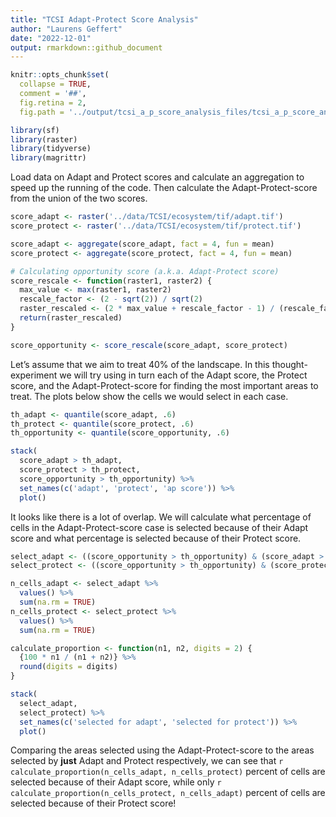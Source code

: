 ```yaml
---
title: "TCSI Adapt-Protect Score Analysis"
author: "Laurens Geffert"
date: "2022-12-01"
output: rmarkdown::github_document
---
```


<!-- forsys_tcsi_testing.md is generated from forsys_tcsi_testing.Rmd. Please edit that file -->

```r
knitr::opts_chunk$set(
  collapse = TRUE,
  comment = '##',
  fig.retina = 2,
  fig.path = '../output/tcsi_a_p_score_analysis_files/tcsi_a_p_score_analysis')
```


```r
library(sf)
library(raster)
library(tidyverse)
library(magrittr)
```


Load data on Adapt and Protect scores and calculate an aggregation to speed up
the running of the code. Then calculate the Adapt-Protect-score from the union
of the two scores.

```r
score_adapt <- raster('../data/TCSI/ecosystem/tif/adapt.tif')
score_protect <- raster('../data/TCSI/ecosystem/tif/protect.tif')

score_adapt <- aggregate(score_adapt, fact = 4, fun = mean)
score_protect <- aggregate(score_protect, fact = 4, fun = mean)

# Calculating opportunity score (a.k.a. Adapt-Protect score)
score_rescale <- function(raster1, raster2) {
  max_value <- max(raster1, raster2)
  rescale_factor <- (2 - sqrt(2)) / sqrt(2)
  raster_rescaled <- (2 * max_value + rescale_factor - 1) / (rescale_factor + 1)
  return(raster_rescaled)
}

score_opportunity <- score_rescale(score_adapt, score_protect)
```


Let's assume that we aim to treat 40% of the landscape. In this thought-
experiment we will try using in turn each of the Adapt score, the Protect score,
and the Adapt-Protect-score for finding the most important areas to treat.
The plots below show the cells we would select in each case.

```r
th_adapt <- quantile(score_adapt, .6)
th_protect <- quantile(score_protect, .6)
th_opportunity <- quantile(score_opportunity, .6)

stack(
  score_adapt > th_adapt,
  score_protect > th_protect,
  score_opportunity > th_opportunity) %>%
  set_names(c('adapt', 'protect', 'ap score')) %>%
  plot()
```


It looks like there is a lot of overlap. We will calculate what percentage of
cells in the Adapt-Protect-score case is selected because of their Adapt score
and what percentage is selected because of their Protect score.

```r
select_adapt <- ((score_opportunity > th_opportunity) & (score_adapt > th_adapt))
select_protect <- ((score_opportunity > th_opportunity) & (score_protect > th_protect))

n_cells_adapt <- select_adapt %>%
  values() %>%
  sum(na.rm = TRUE)
n_cells_protect <- select_protect %>%
  values() %>%
  sum(na.rm = TRUE)

calculate_proportion <- function(n1, n2, digits = 2) {
  {100 * n1 / (n1 + n2)} %>%
  round(digits = digits)
}

stack(
  select_adapt,
  select_protect) %>%
  set_names(c('selected for adapt', 'selected for protect')) %>%
  plot()
```

Comparing the areas selected using the Adapt-Protect-score to the areas
selected by **just** Adapt and Protect respectively, we can see that
`r calculate_proportion(n_cells_adapt, n_cells_protect)`
percent of cells are selected because of their Adapt score, while only 
`r calculate_proportion(n_cells_protect, n_cells_adapt)`
percent of cells are selected because of their Protect score!


